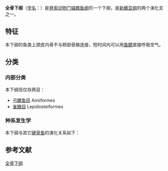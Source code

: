 {{automatic taxobox
| image = Lepisosteus oculatus.jpg
| image caption=[[斑点雀鳝|斑点雀鳝]] ''Lepisosteus oculatus''
| image2 = Amia calva1.jpg
| image2 caption=[[弓鳍鱼|弓鳍鱼]] ''Amia calva''
| fossil_range = {{fossil range|259|0}} [[二叠纪|二叠纪]]晚期至今
| taxon = Holostei
| authority=[[約翰內斯·彼得·繆勒|Müller]], 1845
| subdivision =
*[[近鯡形類|近鯡形類]] Halecomorphi
**†[[预言鱼目|预言鱼目]] Ionoscopiformes
**[[弓鳍鱼目|弓鳍鱼目]] Amiiformes
*[[铰齿鱼类|铰齿鱼类]] Ginglymodi
**[[雀鳝目|雀鳝目]] Lepidosteiformes
**†[[半椎鱼目|半椎鱼目]] Semionotiformes
}}

'''全骨下纲'''（[[学名|学名]]：{{lang|la|Holostei}}）是[[脊索动物门|脊索动物门]][[辐鳍鱼纲|辐鳍鱼纲]]的一个下纲，是[[新鳍亚纲|新鳍亚纲]]的两个演化支之一。

==特征==
本下纲的鱼类上颌皮内骨不与颊部骨骼连接，短时间内可以用[[鱼鳔|鱼鳔]]直接呼吸空气。

==分类==
===内部分类===
本下纲现仅存两目{{r|deepfin|PLoS}}：
* [[弓鳍鱼目|弓鳍鱼目]] Amiiformes
* [[雀鳝目|雀鳝目]] Lepidosteiformes

===种系发生学===
本下纲与其它[[硬骨鱼|硬骨鱼]]的演化关系如下{{r|deepfin|PLoS}}：
{{硬骨鱼高纲支序分类法}}

==参考文献==
{{reflist|refs=
<ref name="deepfin">{{cite journal|last1=Betancur-R|first1=Ricardo|last2=Wiley|first2=Edward O.|last3=Arratia|first3=Gloria|last4=Acero|first4=Arturo|last5=Bailly|first5=Nicolas|last6=Miya|first6=Masaki|last7=Lecointre|first7=Guillaume|last8=Ortí|first8=Guillermo|title=Phylogenetic classification of bony fishes|journal=''BMC Evolutionary Biology''|date=2017-07-06|volume=17|pages=162|doi=10.1186/s12862-017-0958-3|url=https://bmcevolbiol.biomedcentral.com/articles/10.1186/s12862-017-0958-3|issn=1471-2148|author=|access-date=2018-02-20|archive-url=https://web.archive.org/web/20190322032046/https://bmcevolbiol.biomedcentral.com/articles/10.1186/s12862-017-0958-3|archive-date=2019-03-22|dead-url=yes}}</ref>
<ref name="PLoS">Betancur-R., R., R.E. Broughton, E.O. Wiley, K. Carpenter, J.A. Lopez, C. Li, N.I. Holcroft, D. Arcila, M. Sanciangco, J. Cureton, F. Zhang, T. Buser, M. Campbell, T. Rowley, J.A. Ballesteros, G. Lu, T. Grande, G. Arratia & G. Ortí. 2013. ''The tree of life and a new classification of bony fishes''. [http://currents.plos.org/treeoflife/article/the-tree-of-life-and-a-new-classification-of-bony-fishes/ PLoS Currents Tree of Life] {{Wayback|url=http://currents.plos.org/treeoflife/article/the-tree-of-life-and-a-new-classification-of-bony-fishes/ |date=20201111231223 }}. 2013 Apr 18.</ref>
}}
{{魚類演化}}
{{辐鳍鱼|A.}}
{{Taxonbar}}

[[Category:全骨下纲|]]